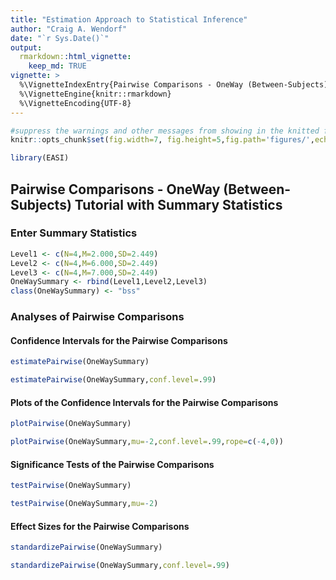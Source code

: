 ```yaml
---
title: "Estimation Approach to Statistical Inference"
author: "Craig A. Wendorf"
date: "`r Sys.Date()`"
output: 
  rmarkdown::html_vignette:
    keep_md: TRUE
vignette: >
  %\VignetteIndexEntry{Pairwise Comparisons - OneWay (Between-Subjects) Tutorial with Summary Statistics}
  %\VignetteEngine{knitr::rmarkdown}
  %\VignetteEncoding{UTF-8}
---
```


```r
#suppress the warnings and other messages from showing in the knitted file.
knitr::opts_chunk$set(fig.width=7, fig.height=5,fig.path='figures/',echo=TRUE,warning=FALSE,message=FALSE)
```

```r
library(EASI)
```

## Pairwise Comparisons - OneWay (Between-Subjects) Tutorial with Summary Statistics

### Enter Summary Statistics

```r
Level1 <- c(N=4,M=2.000,SD=2.449)
Level2 <- c(N=4,M=6.000,SD=2.449)
Level3 <- c(N=4,M=7.000,SD=2.449)
OneWaySummary <- rbind(Level1,Level2,Level3)
class(OneWaySummary) <- "bss"
```

### Analyses of Pairwise Comparisons

#### Confidence Intervals for the Pairwise Comparisons

```r
estimatePairwise(OneWaySummary)
```

```r
estimatePairwise(OneWaySummary,conf.level=.99)
```

#### Plots of the Confidence Intervals for the Pairwise Comparisons

```r
plotPairwise(OneWaySummary)
```

```r
plotPairwise(OneWaySummary,mu=-2,conf.level=.99,rope=c(-4,0))
```

#### Significance Tests of the Pairwise Comparisons

```r
testPairwise(OneWaySummary)
```

```r
testPairwise(OneWaySummary,mu=-2)
```

#### Effect Sizes for the Pairwise Comparisons

```r
standardizePairwise(OneWaySummary)
```

```r
standardizePairwise(OneWaySummary,conf.level=.99)
```
